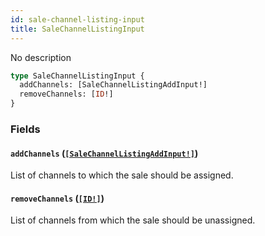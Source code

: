 ```yaml
---
id: sale-channel-listing-input
title: SaleChannelListingInput
---
```


No description

```graphql
type SaleChannelListingInput {
  addChannels: [SaleChannelListingAddInput!]
  removeChannels: [ID!]
}
```

### Fields

#### `addChannels` ([`[SaleChannelListingAddInput!]`](/api-reference/inputs/sale-channel-listing-add-input.mdx))

List of channels to which the sale should be assigned.

#### `removeChannels` ([`[ID!]`](/api-reference/scalars/id.mdx))

List of channels from which the sale should be unassigned.
